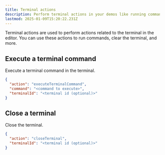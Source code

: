 ```yaml
---
title: Terminal actions
description: Perform terminal actions in your demos like running commands, clearing the terminal, and more.
lastmod: 2025-01-09T15:20:22.231Z
---
```


Terminal actions are used to perform actions related to the terminal in the editor. You can use these actions to run commands, clear the terminal, and more.

## Execute a terminal command

Execute a terminal command in the terminal.

```json
{
  "action": "executeTerminalCommand",
  "command": "<command to execute>",
  "terminalId": "<terminal id (optional)>"
}
```

## Close a terminal

Close the terminal.

```json
{
  "action": "closeTerminal",
  "terminalId": "<terminal id (optional)>"
}
```